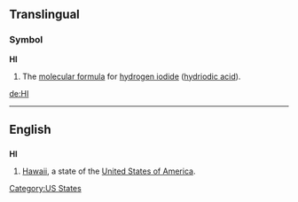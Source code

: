 {{see|hi}}

==Translingual==

===Symbol===
'''HI'''

#The [[molecular formula]] for [[hydrogen iodide]] ([[hydriodic acid]]).

[[de:HI]]

----

==English==

==={{Abbreviation}}===
'''HI'''

# [[Hawaii]], a state of the [[United States of America]].

[[Category:US States]]